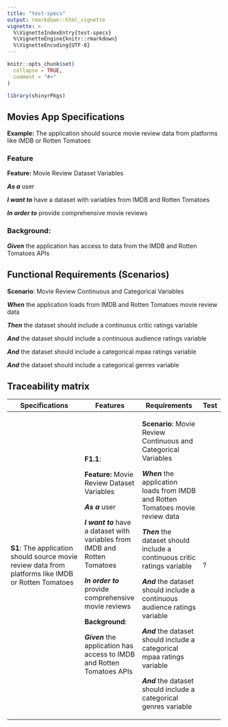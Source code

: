 ```yaml
---
title: "test-specs"
output: rmarkdown::html_vignette
vignette: >
  %\VignetteIndexEntry{test-specs}
  %\VignetteEngine{knitr::rmarkdown}
  %\VignetteEncoding{UTF-8}
---
```


```r
knitr::opts_chunk$set(
  collapse = TRUE,
  comment = "#>"
)
```

```r
library(shinyrPkgs)
```

## Movies App Specifications

**Example:** The application should source movie review data from platforms like IMDB or Rotten Tomatoes

### Feature

**Feature:** Movie Review Dataset Variables

***As a*** user

***I want to*** have a dataset with variables from IMDB and Rotten Tomatoes

***In order to*** provide comprehensive movie reviews

### **Background**:

***Given*** the application has access to data from the IMDB and Rotten Tomatoes APIs

## Functional Requirements (**Scenarios**)

**Scenario**: Movie Review Continuous and Categorical Variables

***When*** the application loads from IMDB and Rotten Tomatoes movie review data

***Then*** the dataset should include a continuous critic ratings variable

***And*** the dataset should include a continuous audience ratings variable

***And*** the dataset should include a categorical mpaa ratings variable

***And*** the dataset should include a categorical genres variable

## Traceability matrix

+-----------------------------------------------------------------------------------------------------+-----------------------------------------------------------------------------+----------------------------------------------------------------------------------+-------------+
| Specifications                                                                                      | Features                                                                    | Requirements                                                                     | Test        |
+=====================================================================================================+=============================================================================+==================================================================================+=============+
| **S1**: The application should source movie review data from platforms like IMDB or Rotten Tomatoes | **F1.1**:                                                                   | **Scenario**: Movie Review Continuous and Categorical Variables                  | ?           |
|                                                                                                     |                                                                             |                                                                                  |             |
|                                                                                                     | **Feature:** Movie Review Dataset Variables                                 | ***When*** the application loads from IMDB and Rotten Tomatoes movie review data |             |
|                                                                                                     |                                                                             |                                                                                  |             |
|                                                                                                     | ***As a*** user                                                             | ***Then*** the dataset should include a continuous critic ratings variable       |             |
|                                                                                                     |                                                                             |                                                                                  |             |
|                                                                                                     | ***I want to*** have a dataset with variables from IMDB and Rotten Tomatoes | ***And*** the dataset should include a continuous audience ratings variable      |             |
|                                                                                                     |                                                                             |                                                                                  |             |
|                                                                                                     | ***In order to*** provide comprehensive movie reviews                       | ***And*** the dataset should include a categorical mpaa ratings variable         |             |
|                                                                                                     |                                                                             |                                                                                  |             |
|                                                                                                     | **Background**:                                                             | ***And*** the dataset should include a categorical genres variable               |             |
|                                                                                                     |                                                                             |                                                                                  |             |
|                                                                                                     | ***Given*** the application has access to IMDB and Rotten Tomatoes APIs     |                                                                                  |             |
+-----------------------------------------------------------------------------------------------------+-----------------------------------------------------------------------------+----------------------------------------------------------------------------------+-------------+
